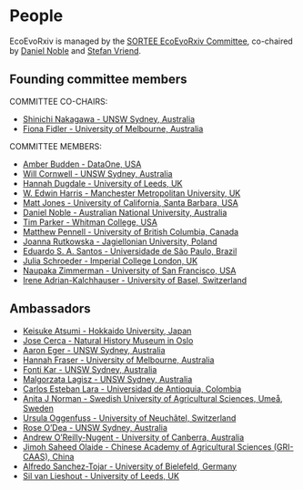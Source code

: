 # People {#people}

EcoEvoRxiv is managed by the [SORTEE EcoEvoRxiv Committee](https://www.sortee.org/people/#ecoevorxiv-committee), co-chaired by [Daniel Noble](http://nobledan.com/) and [Stefan Vriend](https://nioo.knaw.nl/en/employees/stefan-vriend).

## Founding committee members {-}

COMMITTEE CO-CHAIRS:

- [Shinichi Nakagawa - UNSW Sydney, Australia](http://www.i-deel.org/shinichi-nakagawa.html)
- [Fiona Fidler - University of Melbourne, Australia](https://fionaresearch.wordpress.com/about/)

COMMITTEE MEMBERS:

- [Amber Budden - DataOne, USA](https://www.dataone.org/organization/executive-team/amber-budden)
- [Will Cornwell - UNSW Sydney, Australia](http://willcornwell.org/)
- [Hannah Dugdale - University of Leeds, UK](https://hannahdugdale.wordpress.com/)
- [W. Edwin Harris - Manchester Metropolitan University, UK](https://www2.mmu.ac.uk/sste/staff/profile/index.php?id=2420)
- [Matt Jones - University of California, Santa Barbara, USA](https://www.nceas.ucsb.edu/content/matt-jones-director-informatics-research-and-development)
- [Daniel Noble - Australian National University, Australia](http://nobledan.com/)
- [Tim Parker - Whitman College, USA](http://people.whitman.edu/~parkerth/)
- [Matthew Pennell - University of British Columbia, Canada](https://biodiversity.ubc.ca/people/faculty/matthew-pennell)
- [Joanna Rutkowska - Jagiellonian University, Poland](http://149.156.165.8/rutkowska/index_e.htm)
- [Eduardo S. A. Santos - Universidade de São Paulo, Brazil](http://www.eduardosantos-lab.weebly.com/)
- [Julia Schroeder - Imperial College London, UK](https://www.imperial.ac.uk/people/julia.schroeder)
- [Naupaka Zimmerman - University of San Francisco, USA](http://naupaka.net/)
- [Irene Adrian-Kalchhauser - University of Basel, Switzerland](https://mgu.unibas.ch/en/team/irene-adrian-kalchhauser/)


## Ambassadors {-}

- [Keisuke Atsumi - Hokkaido University, Japan](https://ugui-guigui.wixsite.com/ugui-guigui)
- [Jose Cerca - Natural History Museum in Oslo](http://jcerca.org/)
- [Aaron Eger - UNSW Sydney, Australia](http://aaroneger.weebly.com)
- [Hannah Fraser  - University of Melbourne, Australia](https://hsfraser.wordpress.com/)
- [Fonti Kar - UNSW Sydney, Australia](https://fontikar.wordpress.com/)
- [Malgorzata Lagisz - UNSW Sydney, Australia](www.mlagisz.weebly.com)
- [Carlos Esteban Lara - Universidad de Antioquia, Colombia](https://scholar.google.co.nz/citations?user=NmWyTbwAAAAJ&hl=en)
- [Anita J Norman - Swedish University of Agricultural Sciences, Umeå, Sweden](http://anitajnorman.weebly.com)
- [Ursula Oggenfuss - University of Neuchâtel, Switzerland](https://www.unine.ch/biologie/en/home/collaborateurs/laboratoire-de-genetique-evoluti/ursula-oggenfuss.html)
- [Rose O'Dea - UNSW Sydney, Australia](https://www.roseodea.com/)
- [Andrew O'Reilly-Nugent - University of Canberra, Australia](http://aornugent.github.io)
- [Jimoh Saheed Olaide - Chinese Academy of Agricultural Sciences (GRI-CAAS), China](jimoh_curriculum_vitae.pdf)
- [Alfredo Sanchez-Tojar - University of Bielefeld, Germany](https://scholar.google.co.uk/citations?hl=en&user=Sh-Rjq8AAAAJ&view_op=list_works)
- [Sil van Lieshout - University of Leeds, UK](https://biologicalsciences.leeds.ac.uk/biological-sciences/pgr/901/sil-van-lieshout)